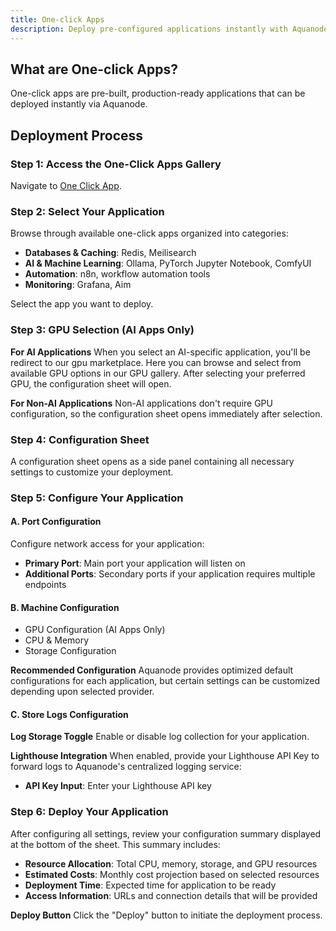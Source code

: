 ```yaml
---
title: One-click Apps
description: Deploy pre-configured applications instantly with Aquanode's one-click deployment system
---
```


## What are One-click Apps?

One-click apps are pre-built, production-ready applications that can be deployed instantly via Aquanode.

## Deployment Process

### Step 1: Access the One-Click Apps Gallery

Navigate to [One Click App](https://console.aquanode.io/templates/one-click-apps).

### Step 2: Select Your Application

Browse through available one-click apps organized into categories:

- **Databases & Caching**: Redis, Meilisearch
- **AI & Machine Learning**: Ollama, PyTorch Jupyter Notebook, ComfyUI
- **Automation**: n8n, workflow automation tools
- **Monitoring**: Grafana, Aim

Select the app you want to deploy.

### Step 3: GPU Selection (AI Apps Only)

**For AI Applications**
When you select an AI-specific application, you'll be redirect to our gpu marketplace. Here you can browse and select from available GPU options in our GPU gallery. After selecting your preferred GPU, the configuration sheet will open.

**For Non-AI Applications**
Non-AI applications don't require GPU configuration, so the configuration sheet opens immediately after selection.

### Step 4: Configuration Sheet

A configuration sheet opens as a side panel containing all necessary settings to customize your deployment.

### Step 5: Configure Your Application

#### A. Port Configuration

Configure network access for your application:

- **Primary Port**: Main port your application will listen on
- **Additional Ports**: Secondary ports if your application requires multiple endpoints

#### B. Machine Configuration

- GPU Configuration (AI Apps Only)
- CPU & Memory
- Storage Configuration

**Recommended Configuration**
Aquanode provides optimized default configurations for each application, but certain settings can be customized depending upon selected provider.

#### C. Store Logs Configuration

**Log Storage Toggle**
Enable or disable log collection for your application.

**Lighthouse Integration**
When enabled, provide your Lighthouse API Key to forward logs to Aquanode's centralized logging service:

- **API Key Input**: Enter your Lighthouse API key

### Step 6: Deploy Your Application

After configuring all settings, review your configuration summary displayed at the bottom of the sheet. This summary includes:

- **Resource Allocation**: Total CPU, memory, storage, and GPU resources
- **Estimated Costs**: Monthly cost projection based on selected resources
- **Deployment Time**: Expected time for application to be ready
- **Access Information**: URLs and connection details that will be provided

**Deploy Button**
Click the "Deploy" button to initiate the deployment process. 

